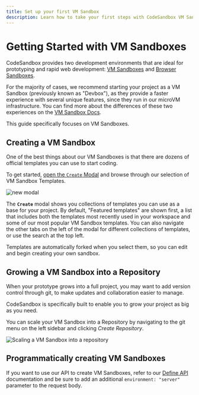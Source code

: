 ```yaml
---
title: Set up your first VM Sandbox
description: Learn how to take your first steps with CodeSandbox VM Sandboxes.
---
```



# Getting Started with VM Sandboxes

CodeSandbox provides two development environments that are ideal for prototyping and rapid web development: [VM Sandboxes](/learn/vm-sandboxes/overview) and [Browser Sandboxes](/learn/browser-sandboxes/templates).

For the majority of cases, we recommend starting your project as a VM Sandbox (previously known as "Devbox"), as they provide a faster experience with several unique features, since they run in our microVM infrastructure. You can find more about the differences of these two experiences on the [VM Sandbox Docs](/learn/vm-sandbox/overview).

This guide specifically focuses on VM Sandboxes.

## Creating a VM Sandbox

One of the best things about our VM Sandboxes is that there are dozens of official templates you can use to start coding.

To get started, [open the `Create` Modal](https://codesandbox.io/d/) and browse through our selection of VM Sandbox Templates.

![new modal](../images/dashboard-devbox-modal.png)

The **`Create`** modal shows you collections of templates you can use as a base for your project. By default, "Featured templates" are shown first, a list that includes both the templates most recently used in your workspace and some of our most popular VM Sandbox templates. You can also navigate the other tabs on the left of the modal for different collections of templates, or use the search at the top left.

Templates are automatically forked when you select them, so you can edit
and begin creating your own sandbox.

## Growing a VM Sandbox into a Repository

When your prototype grows into a full project, you may want to add version control through git, to make updates and collaboration easier to manage.

CodeSandbox is specifically built to enable you to grow your project as big as you need.

You can scale your VM Sandbox into a Repository by navigating to the git menu on the left sidebar and clicking _Create Repository_.

![Scaling a VM Sandbox into a repository](../images/convert-devbox-to-repo.jpg)

## Programmatically creating VM Sandboxes

If you want to use our API to create VM Sandboxes, refer to our [Define API](/learn/browser-sandboxes/cli-api#define-api) documentation and be sure to add an additional `environment: "server"` parameter to the request body.